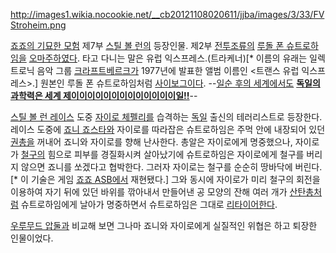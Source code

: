 http://images1.wikia.nocookie.net/__cb20121108020611/jjba/images/3/33/FVStroheim.png

[[죠죠의 기묘한 모험]] 제7부 [[스틸 볼 런]]의 등장인물. 제2부 [[전투조류]]의 [[루돌 폰 슈트로하임]]을 [[오마주]]하였다. 타고 다니는 말은 유럽 익스프레스.(트라케너)[* 이름의 유래는 일렉트로닉 음악 그룹 [[크라프트베르크]]가 1977년에 발표한 앨범 이름인 <트랜스 유럽 익스프레스>.] 원본인 루돌 폰 슈트로하임처럼 [[사이보그]]이다. --[[일순 후의 세계]]에서도 '''[[독일의 과학력은 세계 제이이이이이이이이이이이이이일!!]]'''--

[[스틸 볼 런 레이스]] 도중 [[자이로 체펠리]]를 습격하는 [[독일]] 출신의 테러리스트로 등장한다. 레이스 도중에 [[죠니 죠스타]]와 자이로를 따라잡은 슈트로하임은 주먹 안에 내장되어 있던 [[권총]]을 꺼내어 죠니와 자이로를 향해 난사한다. 총알은 자이로에게 명중했으나, 자이로가 [[철구]]의 힘으로 피부를 경질화시켜 살아났기에 슈트로하임은 자이로에게 철구를 버리지 않으면 죠니를 쏘겠다고 협박한다. 그러자 자이로는 철구를 순순히 땅바닥에 버린다.[* 이 기술은 게임 [[죠죠 ASB]]에서 재현됐다.] 그와 동시에 자이로가 미리 철구의 회전을 이용하여 자기 뒤에 있던 바위를 깎아내서 만들어낸 공 모양의 잔해 여러 개가 [[산탄총]]처럼 슈트로하임에게 날아가 명중하면서 슈트로하임은 그대로 [[리타이어]]한다.

[[우루무드 압둘]]과 비교해 보면 그나마 죠니와 자이로에게 실질적인 위협은 하고 퇴장한 인물이었다.
